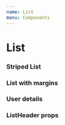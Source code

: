 ```yaml
---
name: List
menu: Components
---
```



# List

<Metadata pkg={pkg}/>

### Striped List
<Playground>
    <ListStripedContainer>
        <HeaderWithData />
        <LiStripedWithData/>
    </ListStripedContainer>
</Playground>

### List with margins
<BackgroundBox>
     <Ul>
        <HeaderWithData />
        <LiWithData/>
    </Ul>
</BackgroundBox>

### User details
<Playground>
     <UserDetails user={{fullName: 'Test User', id: 1}}/>
</Playground>

### ListHeader props

<Props of={ListHeader} />